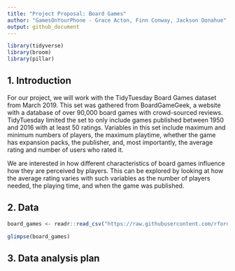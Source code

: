 ```yaml
---
title: "Project Proposal: Board Games"
author: "GamesOnYourPhone - Grace Acton, Finn Conway, Jackson Donahue"
output: github_document
---
```


```r
library(tidyverse)
library(broom)
library(pillar)
```

## 1. Introduction

For our project, we will work with the TidyTuesday Board Games dataset from March 2019. This set was gathered from BoardGameGeek, a website with a database of over 90,000 board games with crowd-sourced reviews. TidyTuesday limited the set to only include games published between 1950 and 2016 with at least 50 ratings. Variables in this set include maximum and minimum numbers of players, the maximum playtime, whether the game has expansion packs, the publisher, and, most importantly, the average rating and number of users who rated it. 

We are interested in how different characteristics of board games influence how they are perceived by players. This can be explored by looking at how the average rating varies with such variables as the number of players needed, the playing time, and when the game was published. 

## 2. Data

```r
board_games <- readr::read_csv("https://raw.githubusercontent.com/rfordatascience/tidytuesday/master/data/2019/2019-03-12/board_games.csv")
```

```r
glimpse(board_games)
```

## 3. Data analysis plan



